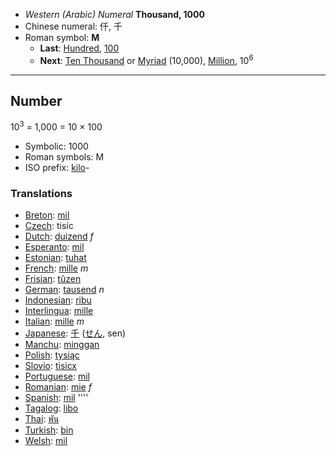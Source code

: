 *''Western (Arabic) Numeral'' '''Thousand, 1000'''
*Chinese numeral: 仟, 千
*Roman symbol: '''M'''
**'''Last''': [[Hundred]], [[100]]
**'''Next''': [[Ten Thousand]] or [[Myriad]] (10,000), [[Million]], 10<sup>6</sup>

----

==Number==

10<sup>3</sup> = 1,000 = 10 &times; 100

*Symbolic: 1000
*Roman symbols: M 
*ISO prefix: [[kilo]]-

===Translations===

*[[Breton]]: [[mil]]
*[[Czech]]:  tisíc
*[[Dutch]]: [[duizend]] ''f''
*[[Esperanto]]: [[mil]]
*[[Estonian]]: [[tuhat]]
*[[French]]: [[mille]] ''m''
*[[Frisian]]: [[tûzen]]
*[[German]]: [[tausend]] ''n''
*[[Indonesian]]: [[ribu]]
*[[Interlingua]]: [[mille]]
*[[Italian]]: [[mille]] ''m''
*[[Japanese]]: [[千]] ([[せん]], sen)
*[[Manchu]]: [[minggan]]
*[[Polish]]: [[tysiąc]]
*[[Slovio]]: [[tisicx]]
*[[Portuguese]]: [[mil]]
*[[Romanian]]: [[mie]] ''f''
*[[Spanish]]: [[mil]] ''''
*[[Tagalog]]: [[libo]]
*[[Thai]]: [[พัน]]
*[[Turkish]]: [[bin]]
*[[Welsh]]: [[mil]]